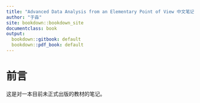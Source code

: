 ```yaml
---
title: "Advanced Data Analysis from an Elementary Point of View 中文笔记"
author: "于淼"
site: bookdown::bookdown_site
documentclass: book
output:
  bookdown::gitbook: default
  bookdown::pdf_book: default
---
```


# 前言

这是对一本目前未正式出版的教材的笔记。